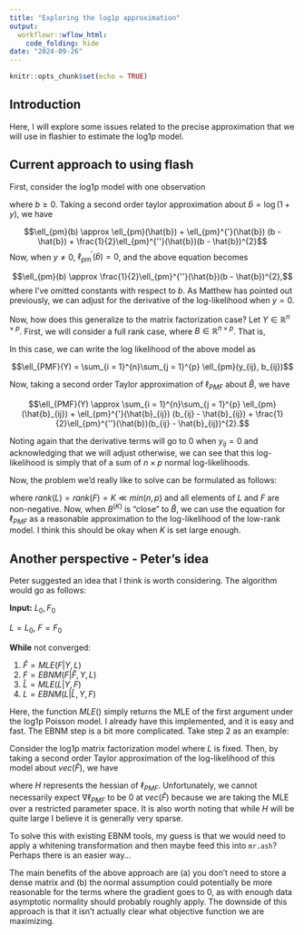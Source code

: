 ```yaml
---
title: "Exploring the log1p approximation"
output:
  workflowr::wflow_html:
    code_folding: hide
date: "2024-09-26"
---
```


```r
knitr::opts_chunk$set(echo = TRUE)
```

## Introduction

Here, I will explore some issues related to the precise approximation that we will use in flashier to estimate the log1p model. 

## Current approach to using flash

First, consider the log1p model with one observation

\begin{align}
y &\sim Poisson(\lambda) \\
\log(1 + \lambda) &= b,
\end{align}

where $b \geq 0$. Taking a second order taylor approximation about $\hat{b} = \log(1 + y)$, we have

$$\ell_{pm}(b) \approx \ell_{pm}(\hat{b}) + \ell_{pm}^{'}(\hat{b}) (b - \hat{b}) + \frac{1}{2}\ell_{pm}^{''}(\hat{b})(b - \hat{b})^{2}$$
Now, when $y \neq 0$, $\ell_{pm}^{'}(\hat{b}) = 0$, and the above equation becomes

$$\ell_{pm}(b) \approx \frac{1}{2}\ell_{pm}^{''}(\hat{b})(b - \hat{b})^{2},$$
where I've omitted constants with respect to $b$. As Matthew has pointed out previously, we can adjust for the derivative of the log-likelihood when $y = 0$.

Now, how does this generalize to the matrix factorization case? Let $Y \in \mathbb{R}^{n \times p}$. First, we will consider a full rank case, where $B \in \mathbb{R}^{n \times p}$. That is,

\begin{align*}
y_{ij} &\sim Poisson(\lambda_{ij}) \\
\log(1 + \lambda_{ij}) &= b_{ij}
\end{align*}

In this case, we can write the log likelihood of the above model as 

$$\ell_{PMF}(Y) = \sum_{i = 1}^{n}\sum_{j = 1}^{p} \ell_{pm}(y_{ij}, b_{ij})$$

Now, taking a second order Taylor approximation of $\ell_{PMF}$ about $\hat{B}$, we have

$$\ell_{PMF}(Y) \approx \sum_{i = 1}^{n}\sum_{j = 1}^{p} \ell_{pm}(\hat{b}_{ij}) + \ell_{pm}^{'}(\hat{b}_{ij}) (b_{ij} - \hat{b}_{ij}) + \frac{1}{2}\ell_{pm}^{''}(\hat{b})(b_{ij} - \hat{b}_{ij})^{2}.$$

Noting again that the derivative terms will go to $0$ when $y_{ij} = 0$ and acknowledging that we will adjust otherwise, we can see that this log-likelihood is simply that of a sum of $n \times p$ normal log-likelihoods. 

Now, the problem we'd really like to solve can be formulated as follows:

\begin{align*}
y_{ij} &\sim Poisson(\lambda_{ij}) \\
B^{(K)} &= LF^{T} \\
\log(1 + \lambda_{ij}) &= b_{ij},
\end{align*}

where $rank(L) = rank(F) = K \ll min(n, p)$ and all elements of $L$ and $F$ are non-negative. Now, when $B^{(K)}$ is "close" to $\hat{B}$, we can use the equation for $\ell_{PMF}$ as a reasonable approximation to the log-likelihood of the low-rank model. I think this should be okay when $K$ is set large enough.


## Another perspective - Peter's idea

Peter suggested an idea that I think is worth considering. The algorithm would go as follows:

**Input:** $L_{0}, F_{0}$ 

$L = L_{0}$, $F = F_{0}$ 

**While** not converged:

(1) $\hat{F} = MLE(F | Y, L)$
(2) $F = EBNM(F| \hat{F}, Y, L)$
(3) $\hat{L} = MLE(L | Y, F)$
(4) $L = EBNM(L| \hat{L}, Y, F)$

Here, the function $MLE()$ simply returns the MLE of the first argument under the log1p Poisson model. I already have this implemented, and it is easy and fast. The EBNM step is a bit more complicated. Take step 2 as an example:

Consider the log1p matrix factorization model where $L$ is fixed. Then, by taking a second order Taylor approximation of the log-likelihood of this model about $vec(\hat{F})$, we have

\begin{align*}
\ell_{PMF}(vec(F)) & \approx \ell_{PMF}(vec(\hat{F})) + \\
& \nabla \ell_{PMF}(vec(\hat{F}))^{T} (vec(F) - vec(\hat{F})) + \\
& \frac{1}{2} (vec(F) - vec(\hat{F}))^{T} H(vec(\hat{F}))(vec(F) - vec(\hat{F})),
\end{align*}

where $H$ represents the hessian of $\ell_{PMF}$. Unfortunately, we cannot necessarily expect $\nabla \ell_{PMF}$ to be $0$ at $vec(\hat{F})$ because we are taking the MLE over a restricted parameter space. It is also worth noting that while $H$ will be quite large I believe it is generally very sparse. 

To solve this with existing EBNM tools, my guess is that we would need to apply a whitening transformation and then maybe feed this into `mr.ash`? Perhaps there is an easier way...

The main benefits of the above approach are (a) you don't need to store a dense matrix and (b) the normal assumption could potentially be more reasonable for the terms where the gradient goes to $0$, as with enough data asymptotic normality should probably roughly apply. The downside of this approach is that it isn't actually clear what objective function we are maximizing.
